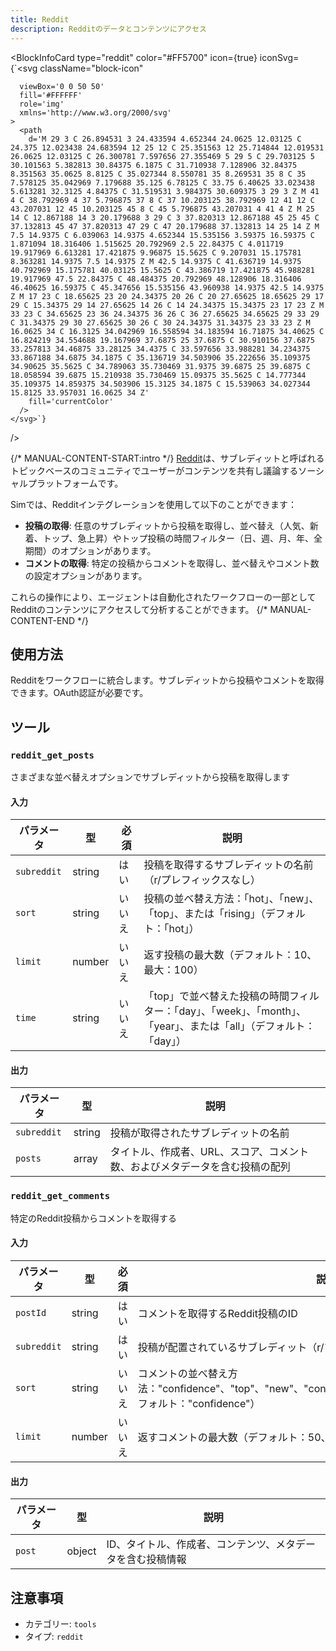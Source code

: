 ```yaml
---
title: Reddit
description: Redditのデータとコンテンツにアクセス
---
```



<BlockInfoCard 
  type="reddit"
  color="#FF5700"
  icon={true}
  iconSvg={`<svg className="block-icon"
      
      
      
      viewBox='0 0 50 50'
      fill='#FFFFFF'
      role='img'
      xmlns='http://www.w3.org/2000/svg'
    >
      <path
        d='M 29 3 C 26.894531 3 24.433594 4.652344 24.0625 12.03125 C 24.375 12.023438 24.683594 12 25 12 C 25.351563 12 25.714844 12.019531 26.0625 12.03125 C 26.300781 7.597656 27.355469 5 29 5 C 29.703125 5 30.101563 5.382813 30.84375 6.1875 C 31.710938 7.128906 32.84375 8.351563 35.0625 8.8125 C 35.027344 8.550781 35 8.269531 35 8 C 35 7.578125 35.042969 7.179688 35.125 6.78125 C 33.75 6.40625 33.023438 5.613281 32.3125 4.84375 C 31.519531 3.984375 30.609375 3 29 3 Z M 41 4 C 38.792969 4 37 5.796875 37 8 C 37 10.203125 38.792969 12 41 12 C 43.207031 12 45 10.203125 45 8 C 45 5.796875 43.207031 4 41 4 Z M 25 14 C 12.867188 14 3 20.179688 3 29 C 3 37.820313 12.867188 45 25 45 C 37.132813 45 47 37.820313 47 29 C 47 20.179688 37.132813 14 25 14 Z M 7.5 14.9375 C 6.039063 14.9375 4.652344 15.535156 3.59375 16.59375 C 1.871094 18.316406 1.515625 20.792969 2.5 22.84375 C 4.011719 19.917969 6.613281 17.421875 9.96875 15.5625 C 9.207031 15.175781 8.363281 14.9375 7.5 14.9375 Z M 42.5 14.9375 C 41.636719 14.9375 40.792969 15.175781 40.03125 15.5625 C 43.386719 17.421875 45.988281 19.917969 47.5 22.84375 C 48.484375 20.792969 48.128906 18.316406 46.40625 16.59375 C 45.347656 15.535156 43.960938 14.9375 42.5 14.9375 Z M 17 23 C 18.65625 23 20 24.34375 20 26 C 20 27.65625 18.65625 29 17 29 C 15.34375 29 14 27.65625 14 26 C 14 24.34375 15.34375 23 17 23 Z M 33 23 C 34.65625 23 36 24.34375 36 26 C 36 27.65625 34.65625 29 33 29 C 31.34375 29 30 27.65625 30 26 C 30 24.34375 31.34375 23 33 23 Z M 16.0625 34 C 16.3125 34.042969 16.558594 34.183594 16.71875 34.40625 C 16.824219 34.554688 19.167969 37.6875 25 37.6875 C 30.910156 37.6875 33.257813 34.46875 33.28125 34.4375 C 33.597656 33.988281 34.234375 33.867188 34.6875 34.1875 C 35.136719 34.503906 35.222656 35.109375 34.90625 35.5625 C 34.789063 35.730469 31.9375 39.6875 25 39.6875 C 18.058594 39.6875 15.210938 35.730469 15.09375 35.5625 C 14.777344 35.109375 14.859375 34.503906 15.3125 34.1875 C 15.539063 34.027344 15.8125 33.957031 16.0625 34 Z'
        fill='currentColor'
      />
    </svg>`}
/>

{/* MANUAL-CONTENT-START:intro */}
[Reddit](https://www.reddit.com/)は、サブレディットと呼ばれるトピックベースのコミュニティでユーザーがコンテンツを共有し議論するソーシャルプラットフォームです。

Simでは、Redditインテグレーションを使用して以下のことができます：

- **投稿の取得**: 任意のサブレディットから投稿を取得し、並べ替え（人気、新着、トップ、急上昇）やトップ投稿の時間フィルター（日、週、月、年、全期間）のオプションがあります。
- **コメントの取得**: 特定の投稿からコメントを取得し、並べ替えやコメント数の設定オプションがあります。

これらの操作により、エージェントは自動化されたワークフローの一部としてRedditのコンテンツにアクセスして分析することができます。
{/* MANUAL-CONTENT-END */}

## 使用方法

Redditをワークフローに統合します。サブレディットから投稿やコメントを取得できます。OAuth認証が必要です。

## ツール

### `reddit_get_posts`

さまざまな並べ替えオプションでサブレディットから投稿を取得します

#### 入力

| パラメータ | 型 | 必須 | 説明 |
| --------- | ---- | -------- | ----------- |
| `subreddit` | string | はい | 投稿を取得するサブレディットの名前（r/プレフィックスなし） |
| `sort` | string | いいえ | 投稿の並べ替え方法：「hot」、「new」、「top」、または「rising」（デフォルト：「hot」） |
| `limit` | number | いいえ | 返す投稿の最大数（デフォルト：10、最大：100） |
| `time` | string | いいえ | 「top」で並べ替えた投稿の時間フィルター：「day」、「week」、「month」、「year」、または「all」（デフォルト：「day」） |

#### 出力

| パラメータ | 型 | 説明 |
| --------- | ---- | ----------- |
| `subreddit` | string | 投稿が取得されたサブレディットの名前 |
| `posts` | array | タイトル、作成者、URL、スコア、コメント数、およびメタデータを含む投稿の配列 |

### `reddit_get_comments`

特定のReddit投稿からコメントを取得する

#### 入力

| パラメータ | 型 | 必須 | 説明 |
| --------- | ---- | -------- | ----------- |
| `postId` | string | はい | コメントを取得するReddit投稿のID |
| `subreddit` | string | はい | 投稿が配置されているサブレディット（r/プレフィックスなし） |
| `sort` | string | いいえ | コメントの並べ替え方法："confidence"、"top"、"new"、"controversial"、"old"、"random"、"qa"（デフォルト："confidence"） |
| `limit` | number | いいえ | 返すコメントの最大数（デフォルト：50、最大：100） |

#### 出力

| パラメータ | 型 | 説明 |
| --------- | ---- | ----------- |
| `post` | object | ID、タイトル、作成者、コンテンツ、メタデータを含む投稿情報 |

## 注意事項

- カテゴリー: `tools`
- タイプ: `reddit`
